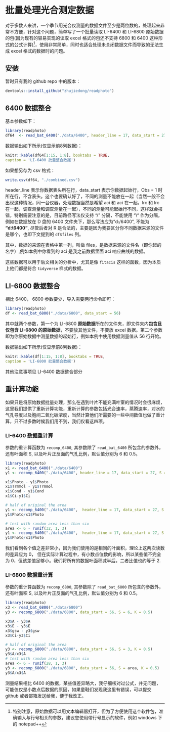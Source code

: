 # 批量处理光合测定数据 {#batch_question}

对于多数人来讲，一个季节用光合仪测量的数据文件至少是两位数的，处理起来非常不方便，针对这个问题，简单写了一个批量读取 LI-6400 和 LI-6800 原始数据的包(因为现有的容易实现的读取 excel 格式的包还不支持 6800 和 6400 这种形式的公式计算)^[特别注意，原始数据可以用文本编辑器打开，但为了方便使用这个软件包，准确输入与行号相关的参数，建议您使用带行号显示的软件，例如 windows 下的 notepad++]，使用非常简单，同时也适合处理未关闭数据文件而导致的无法生成 excel 格式的数据时的问题。

## 安装 {#install_readphoto}

暂时只有我的 github repo 中的版本：

```r
devtools::install_github("zhujiedong/readphoto")
```

## 6400 数据整合{#batch64}

基本参数如下：

```r
library(readphoto)
df64  <- read_bat_6400("./data/6400", header_line = 17, data_start = 27)
```

数据输出如下所示(仅显示前8列数据)：

```r
knitr::kable(df64[1:15, 1:8], booktabs = TRUE,
caption = 'LI-6400 批量整合数据')
```

如果想另存为 csv 格式：

```r
write.csv(df64, "./combined.csv")
```

header_line 表示你数据表头所在行，data_start 表示你数据起始行，Obs = 1 时所在行，不含表头。这个也要确认好了，不同的测量不能放在一起（当然一般不会出现这种情况，同一台仪器，处理数据当然是希望 aci 和 aci 在一起，lrc 和 lrc 在一起，调查测量和调查测量在一起），不同的测量可能起始行不同，这样就会报错，特别需要注意的是，目前路径写法仅支持 “/” 分隔，不能使用 “\\“ 作为分隔。例如在数据放在 D 盘的 6400 文件夹下，那么写法应为 "d:/6400", 不能为 **"d:\\6400"**, 尽管后者对 R 是合法的，主要是因为我要区分你不同数据来源的文件是哪个，也即下文提到的 `df$files` 列。

其中，数据的来源在表格中第一列，叫做 files，是数据来源的文件名（即你起的名字）,例如本例中你看到的 aci 是我之前数据里面 aci 响应曲线的数据。


这些数据可以用于后文相关的分析中，尤其是像 `fitacis` 这样的函数，因为本质上他们都是符合 `tidyverse` 样式的数据。 


## LI-6800 数据整合{#batch68}

相比 6400， 6800 参数要少，导入需要两行命令即可：

```r
library(readphoto)
df <- read_bat_6800("./data/6800", data_start = 56)
```


其中就两个参数，第一个为 LI-6800 **原始数据**所在的文件夹，即文件夹内**包含且仅包含 LI-6800 的原始数据**，不要放其他文件，不要放 excel 数据。第二个参数即为你原始数据中测量数据的起始行，例如本例中使用数据测量值从 56 行开始。

数据输出如下所示(仅显示前8列数据)：

```r
knitr::kable(df[1:15, 1:8], booktabs = TRUE,
caption = 'LI-6800 批量整合数据')
```

其他注意事项见 LI-6400 数据整合部分

## 重计算功能 {#recompute_raw}

如果只是将原始数据批量处理，那么在遇到叶片不能充满叶室的情况时会很麻烦，这里我们提供了重新计算功能，重新计算的参数包括光合速率，蒸腾速率，对水的气孔导度以及胞间二氧化碳浓度，当然计算他们所需要的一些中间数值也做了重计算，只不过多数时候我们用不到，我们仅看这四项。

### LI-6400 数据重计算 {#recompute6400}

参数的重计算函数为 `recomp_6400`, 其参数除了 `read_bat_6400` 所包含的参数外，还有叶面积 S, 以及叶片正反面的气孔比例，默认值分别为 6 和 0.5。

```r
library(readphoto)
x1 <- read_bat_6400("./data/6400")
y1 <- recomp_6400("./data/6400", header_line = 17, data_start = 27, S = 6, K = 0.5)

x1$Photo - y1$Photo
x1$Trmmol - y1$Trmmol
x1$Cond - y1$Cond
x1$Ci-y1$Ci

# half of original the area
y1 <- recomp_6400("./data/6400",  header_line = 17, data_start = 27, S = 3, K = 0.5)
y1$Photo/x1$Photo

# test with random area less than six
area <- 6 - runif(32, 1, 3)
y1 <- recomp_6400("./data/6400",  header_line = 17, data_start = 27, S = area, K = 0.5)
y1$Photo/x1$Photo
```

我们看到各个值之差非常小，因为我们使用的是相同的叶面积，理论上这两次读数的差异应为 0， 但在实际计算过程中，有小数点位数的影响，所以某些值不完全为 0，但该差值足够小。我们将所有的数据叶面积减半后，二者比值也约等于 2.

### LI-6800 数据重计算 {#recompute6800}

参数的重计算函数为 `recomp_6800`, 其参数除了 `read_bat_6800` 所包含的参数外，还有叶面积 S, 以及叶片正反面的气孔比例，默认值分别为 6 和 0.5。

```r
library(readphoto)
x3 <- read_bat_6800("./data/6800")
y3 <- recomp_6800("./data/6800", data_start = 56, S = 6, K = 0.5)

x3$A - y3$A
x3$E - y3$E
x3$gsw - y3$gsw
x3$Ci-y3$Ci

# half of original the area
y3 <- recomp_6800("./data/6800", data_start = 56, S = 3, K = 0.5)
y3$A/x3$A
# test with random area less than six
area <- 6 - runif(28, 1, 3)
y3 <- recomp_6800("./data/6800", data_start = 56, S = area, K = 0.5)
y3$A/x3$A
```

测量结果相比 6400 的数据，某些值差异略大，我仔细核对过公式，并无问题，可能仅仅是小数点后数据的原因，如果童鞋们发现我这里有错误，可以提交 github 或者邮箱发送给我，便于我改正。


\cleardoublepage
